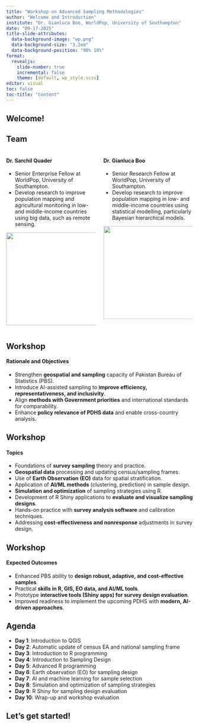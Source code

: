 ```yaml
---
title: "Workshop on Advanced Sampling Methodologies"
author: "Welcome and Introduction"
institute: "Dr. Gianluca Boo, WorldPop, University of Southampton"
date: "09-17-2025"
title-slide-attributes:
  data-background-image: "wp.png"
  data-background-size: "3.2em"
  data-background-position: "90% 10%"
format:
  revealjs: 
    slide-number: true
    incremental: false
    theme: [default, wp_style.scss]
editor: visual
toc: false
toc-title: "Content"
---
```


## Welcome!

## Team

::::: columns
::: {.column width="50%"}
#### Dr. Sarchil Quader

-   Senior Enterprise Fellow at WorldPop, University of Southampton.
-   Develop research to improve population mapping and agricultural monitoring in low- and middle-income countries using big data, such as remote sensing.

![](img/sarchil.png){width="250"}
:::

::: {.column width="50%"}
#### Dr. Gianluca Boo

-   Senior Research Fellow at WorldPop, University of Southampton.
-   Develop research to improve population mapping in low- and middle-income countries using statistical modelling, particularly Bayesian hierarchical models.

![](img/gianluca.png){width="250"}
:::
:::::

## Workshop

#### Rationale and Objectives

::: incremental
-   Strengthen **geospatial and sampling** capacity of Pakistan Bureau of Statistics (PBS).
-   Introduce AI-assisted sampling to **improve efficiency, representativeness, and inclusivity**.
-   Align **methods with Government priorities** and international standards for comparability.
-   Enhance **policy relevance of PDHS data** and enable cross-country analysis.
:::

## Workshop

#### Topics

::: incremental
-   Foundations of **survey sampling** theory and practice.
-   **Geospatial data** processing and updating census/sampling frames.
-   Use of **Earth Observation (EO)** data for spatial stratification.
-   Application of **AI/ML methods** (clustering, prediction) in sample design.
-   **Simulation and optimization** of sampling strategies using R.
-   Development of R Shiny applications to **evaluate and visualize sampling designs**.
-   Hands-on practice with **survey analysis software** and calibration techniques.
-   Addressing **cost-effectiveness and nonresponse** adjustments in survey design.
:::

## Workshop

#### Expected Outcomes

::: incremental
-   Enhanced PBS ability to **design robust, adaptive, and cost-effective samples**.
-   Practical **skills in R, GIS, EO data, and AI/ML tools**.
-   Prototype **interactive tools (Shiny apps) for survey design evaluation**.
-   Improved readiness to implement the upcoming PDHS with **modern, AI-driven approaches**.
:::

## Agenda

::: incremental
-   **Day 1**: Introduction to QGIS
-   **Day 2**: Automatic update of census EA and national sampling frame
-   **Day 3**: Introduction to R programming
-   **Day 4**: Introduction to Sampling Design
-   **Day 5**: Advanced R programming
-   **Day 6**: Earth observation (EO) for sampling design
-   **Day 7**: AI and machine learning for sample selection
-   **Day 8**: Simulation and optimization of sampling strategies
-   **Day 9**: R Shiny for sampling design evaluation
-   **Day 10**: Wrap-up and workshop evaluation
:::

## Let's get started!
